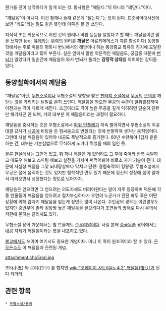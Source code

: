 뭔가를 깊이 생각하다가 알게 되는 것. 동사형은 "깨달다."이 아니라 "깨닫다."이다.

"깨닳음"이 아니다. 이건 참깨나 들깨 같은게 "닳는다."는 뜻이 된다. 표준국어대사전에 보면 "깨도"라는 말도 같은 뜻인데 이쪽은 잘 안 쓰인다.

지식적 또는 학문적으로 어떤 것의 원리나 비법 등등을 알았다고 할 때도 깨달음이란 말을 쓰지만 (ex : [[유레카]]는 [[부력]]의 원리를 '''깨달은''' 아르키메데스가 지른 함성이다) 동양철학에서는 주로 마음의 평화니 번뇌에서의 해방이니 하는 동양종교 특유의 경지에 도달한 것을 깨달음이라고 많이 부른다. 실은 앞에서 말한 학문적인 깨달음도, 궁금증 때문에 [[번뇌]]가 일었다가 일순간에 깨달음이 와서 번뇌가 풀리는 '''감정적 상태'''를 의미하는 감이좀 있다.

== 동양철학에서의 깨달음 ==

"깨달음"이란, [[무협소설]]이나 무협소설의 영향을 받은 [[판타지 소설]]에서 [[무공]]의 [[오의]]를 깨닫는 것을 가리키는 낱말로 흔히 쓰인다. 깨달음을 얻으면 무공의 수준이 일취월장하여 이전과는 격이 다르게 세진다. 조금이라도 격이 높은 무공을 깊게 익히려면 단순히 단련만 해가지곤 안 되며, 거의 대부분 이 깨달음이라는 과정이 필요하다.

깨달음을 중시하는 것은 무협소설에서 [[파워 인플레]]가 계속 벌어지면서 무협소설의 무공대결 묘사가 [[내공]]에 바탕을 둔 힘싸움으로 변질되는 것에 반발하여 생겨난 움직임이다. 그런데 사실 깨달음이 있어야 내공도 폭발적으로 증가한다. 60년 수련해야 1갑자 운운하는 건, 대부분 기본심법으로 무식하게 노가다 뛰었을 때의 일인 듯.

물론 현실에서는 그딴거 없고, 뭐 하나 깨달은 게 있더라도 그 후에 죽어라 반복 숙달하고 매도우 해보고 스파링 해보고 실전을 거치며 써먹어봐야 비로소 자기 기술이 된다. 대문에 사실상 깨달음 그깢 뇌내망상보다 닥치고 단련! 경험축적!이 킹왕짱. 무협소설에서 무공은 몸에 움직이는 것도 있지만 철학적인 면도 있기 때문에 정신의 성장에 몸이 알아서 따라오면서 성장했다는 정도로 넘어가자.

깨달음은 얻으려면 그 얻으려는 의도자체도 버려야된다는 말이 자주 등장하며 덕분에 각종 인물들이 깨달음을 얻으려고 절치부심하다가 우연히 누군가가 던진 화두 혹은 어떤 상황에 의해 갑자기 깨달음을 얻는게 장면도 많이 나온다. 주인공의 경우는 이런경우도 있지만 중반부에 졸라 킹왕짱 높은 깨달음을 얻으려다가 조연들의 방해로 다시 무의식 저편에 묻히는 클리셰도 있다. 

무협소설 용어 가운데서는 참 드물게도 [[순우리말]]이다. 사실 본래 [[중국무술]] 용어에서는 [[내공]] 자체가 깨달음이라는 뜻을 내포하고 있다.

[[불교]]에서도 쓰이며 여기서도 중요한 개념이다. 아니 이 쪽이 원조격이라 할 수 있다. [[돈오돈수]]도 이 깨달음과 관련된 개념.


attachment:cho5rori.jpg

초5(小五) 와 로리(ロリ) 를 합치면 [[wiki:"코메이지 사토리#s-4.2" 깨달음(悟リ)]]가 된다 카더라.

== 관련 항목 ==
 * [[무협소설/용어]]
